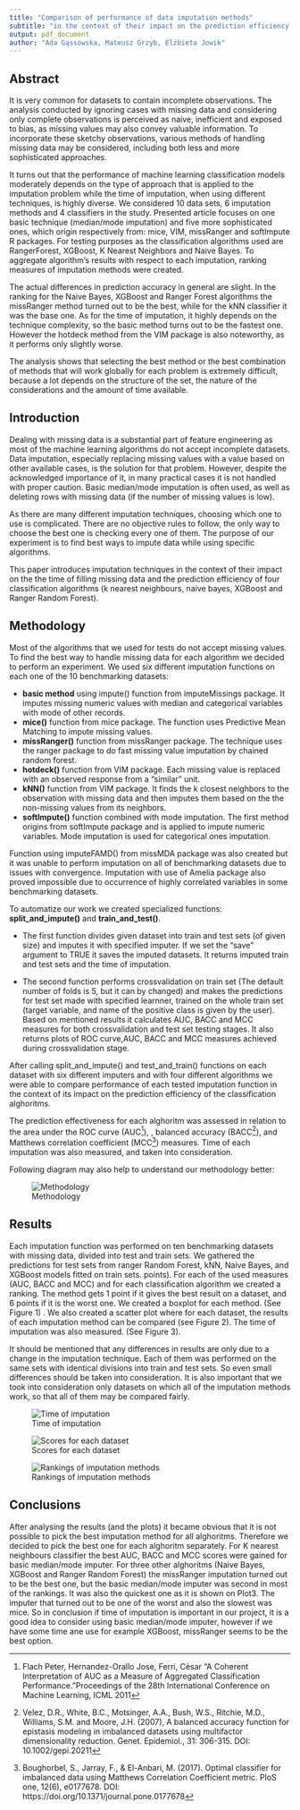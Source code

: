 ```yaml
---
title: "Comparison of performance of data imputation methods"
subtitle: "in the context of their impact on the prediction efficiency of classification algorithms"
output: pdf_document
author: "Ada Gąssowska, Mateusz Grzyb, Elżbieta Jowik"
---
```



## Abstract  

It is very common for datasets to contain incomplete observations. The analysis conducted by ignoring cases with missing data and considering only complete observations is perceived as naive, inefficient and exposed to bias, as missing values may also convey valuable information. To incorporate these sketchy observations, various methods of handling missing data may be considered, including both less and more sophisticated approaches.

It turns out that the performance of machine learning classification models moderately depends on the type of approach that is applied to the imputation problem while the time of imputation, when using different techniques, is highly diverse. We considered 10 data sets, 6 imputation methods and 4 classifiers in the study. Presented article focuses on one basic technique (median/mode imputation) and five more sophisticated ones, which origin respectively from: mice, VIM, missRanger and softImpute R packages. For testing purposes as the classification algorithms used are RangerForest, XGBoost, K Nearest Neighbors and Naive Bayes. To aggregate algorithm's results with respect to each imputation, ranking measures of imputation methods were created.

The actual differences in prediction accuracy in general are slight. In the ranking for the Naive Bayes, XGBoost and Ranger Forest algorithms the missRanger method turned out to be the best, while for the kNN classifier it was the base one.  As for the time of imputation, it highly depends on the technique complexity, so the basic method turns out to be the fastest one. However the hotdeck method from the VIM package is also noteworthy, as it performs only slightly worse.

The analysis shows that selecting the best method or the best combination of methods that will work globally for each problem is extremely difficult, because a lot depends on the structure of the set, the nature of the considerations and the amount of time available.

\pagebreak

## Introduction

Dealing with missing data is a substantial part of feature engineering as most of the machine learning algorithms do not accept incomplete datasets. Data imputation, especially replacing missing values with a value based on other available cases, is the solution for that problem. However, despite the acknowledged importance of it, in many practical cases it is not handled with proper caution. Basic median/mode imputation is often used, as well as deleting rows with missing data (if the number of missing values is low). 

As there are many different imputation techniques, choosing which one to use is complicated. There are no objective rules to follow, the only way to choose the best one is checking every one of them. The purpose of our experiment is to find best ways to impute data while using specific algorithms.

This paper introduces imputation techniques in the context of their impact on the the time of filling missing data and the prediction efficiency of four classification algorithms (k nearest neighbours, naive bayes, XGBoost and Ranger Random Forest).

## Methodology

Most of the algorithms that we used for tests do not accept missing values. To find the best way to handle missing data for each algorithm we decided to perform an experiment. We used six different imputation functions on each one of the 10 benchmarking datasets:

* **basic method** using impute() function from imputeMissings package. It imputes missing numeric values with median and categorical variables with mode of other records.
* **mice()** function from mice package. The function uses Predictive Mean Matching to impute missing values.
* **missRanger()** function from missRanger package. The technique uses the ranger package to do fast missing value imputation by chained random forest.
* **hotdeck()** function from VIM package. Each missing value is replaced with an observed response from a “similar” unit.
* **kNN()** function from VIM package. It finds the k closest neighbors to the observation with missing data and then imputes them based on the the non-missing values from its neighbors.
* **softImpute()** function combined with mode imputation. The first method origins from softImpute package and is applied to impute numeric variables. Mode imputation is used for categorical ones imputation. 

Function using imputeFAMD() from missMDA package was also created but it was unable to perform imputation on all of benchmarking datasets due to issues with convergence. Imputation with use of Amelia package also proved impossible due to occurrence of highly correlated variables in some benchmarking datasets.

To automatize our work we created specialized functions: **split_and_impute()** and  **train_and_test()**. 

* The first function divides given dataset into train and test sets (of given size) and imputes it with specified imputer. If we set the "save" argument to TRUE it saves the imputed datasets. It returns imputed train and test sets and the time of imputation. 

* The second function performs crossvalidation on train set (The default number of folds is 5, but it can by changed) and makes the predictions for test set made with specified learnner, trained on the whole train set (target variable, and name of the positive class is given by the user). Based on mentioned results it calculates AUC, BACC and MCC measures for both crossvalidation and test set testing stages. It also returns plots of ROC curve,AUC, BACC and MCC measures achieved during crossvalidation stage. 

After calling split_and_impute() and test_and_train() functions on each dataset with six different imputers and with four different algorithms we were able to compare performance of each tested imputation function in the context of its impact on the prediction efficiency of the classification alghoritms.

The prediction effectiveness for each alghoritm  was assessed in relation to the area under the ROC curve (AUC[^1]), , balanced accuracy (BACC[^2]), and Matthews correlation coefficient (MCC[^3]) measures. Time of each imputation was also measured, and taken into consideration.

Following diagram may also help to understand our methodology better:

![Methodology](./metodologia.png)

\pagebreak

## Results

Each imputation function was performed on ten benchmarking datasets with missing data, divided into test and train sets. We gathered the predictions for test sets from ranger Random Forest, kNN, Naive Bayes, and XGBoost models fitted on train sets. points). For each of the used measures (AUC, BACC and MCC) and for each classification algorithm we created a ranking. The method gets 1 point if it gives the best result on a dataset, and 6 points if it is the worst one. We created a boxplot for each method. (See Figure 1) . We also created a scatter plot where for each dataset, the results of each imputation method can be compared (see Figure 2). The time of imputation was also measured. (See Figure 3).

It should be mentioned that any differences in results are only due to a change in the imputation technique. Each of them was performed on the same sets with identical divisions into train and test sets. So even small differences should be taken into consideration. It is also important that we took into consideration only datasets on which all of the imputation methods work, so that all of them may be compared fairly.

![Time of imputation](final_plots_revisited/times_plot.png)

![Scores for each dataset](final_plots_revisited/measures_plot.png)

![Rankings of imputation methods](final_plots_revisited/rankings_plot.png)

\pagebreak

## Conclusions

After analysing the results (and the plots) it became obvious that it is not possible to pick the best imputation method for all alghoritms. Therefore we decided to pick the best one for each alghoritm separately. For K nearest neighbours classifier the best AUC, BACC and MCC scores were gained for basic median/mode imputer. For three other alghoritms (Naive Bayes, XGBoost and Ranger Random Forest) the missRanger imputation turned out to be the best one, but the basic median/mode imputer was second in most of the rankings. It was also the quickest one as it is shown on Plot3. 
The imputer that turned out to be one of the worst and also the slowest was mice. So in conclusion if time of imputation is important in our 
project, it is a good idea to consider using basic median/mode imputer, however if we have some time ane use for example XGBoost, missRanger seems to be the best option. 



[^1]: Flach Peter, Hernandez-Orallo Jose, Ferri, Cèsar "A Coherent Interpretation of AUC as a Measure of Aggregated Classification Performance."Proceedings of the 28th International Conference on Machine Learning, ICML 2011
[^2]: Velez, D.R., White, B.C., Motsinger, A.A., Bush, W.S., Ritchie, M.D., Williams, S.M. and Moore, J.H. (2007), A balanced accuracy function for epistasis modeling in imbalanced datasets using multifactor dimensionality reduction. Genet. Epidemiol., 31: 306-315. DOI: 10.1002/gepi.20211
[^3]:Boughorbel, S., Jarray, F., & El-Anbari, M. (2017). Optimal classifier for imbalanced data using Matthews Correlation Coefficient metric. PloS one, 12(6), e0177678. DOI: https://doi.org/10.1371/journal.pone.0177678
